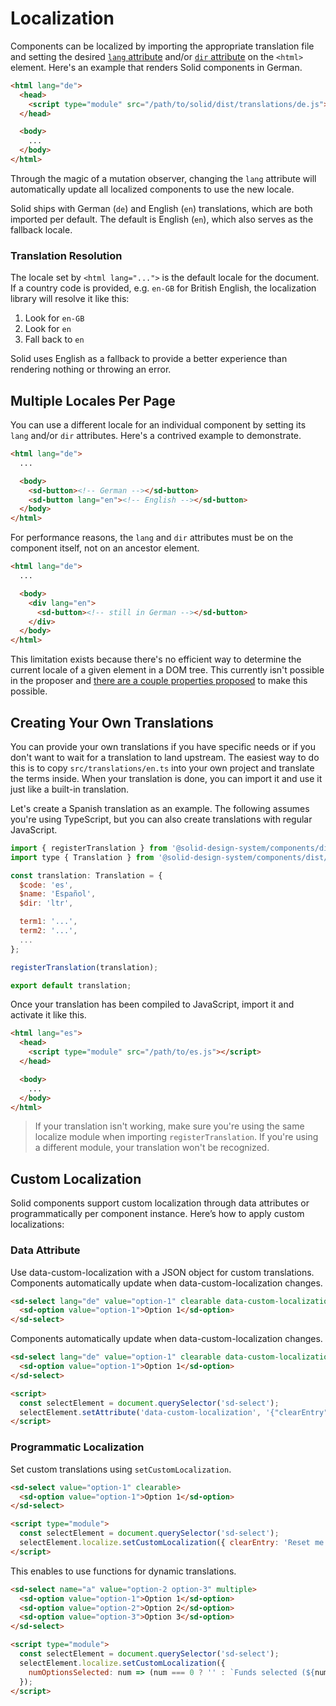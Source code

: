 
<Meta title="Packages/Components/Localization" />

# Localization

Components can be localized by importing the appropriate translation file and setting the desired [`lang` attribute](https://developer.mozilla.org/en-US/docs/Web/HTML/Global_attributes/lang) and/or [`dir` attribute](https://developer.mozilla.org/en-US/docs/Web/HTML/Global_attributes/dir) on the `<html>` element. Here's an example that renders Solid components in German.

```html
<html lang="de">
  <head>
    <script type="module" src="/path/to/solid/dist/translations/de.js"></script>
  </head>

  <body>
    ...
  </body>
</html>
```

Through the magic of a mutation observer, changing the `lang` attribute will automatically update all localized components to use the new locale.

Solid ships with German (`de`) and English (`en`) translations, which are both imported per default. The default is English (`en`), which also serves as the fallback locale.

### Translation Resolution

The locale set by `<html lang="...">` is the default locale for the document. If a country code is provided, e.g. `en-GB` for British English, the localization library will resolve it like this:

1. Look for `en-GB`
2. Look for `en`
3. Fall back to `en`

Solid uses English as a fallback to provide a better experience than rendering nothing or throwing an error.

## Multiple Locales Per Page

You can use a different locale for an individual component by setting its `lang` and/or `dir` attributes. Here's a contrived example to demonstrate.

```html
<html lang="de">
  ...

  <body>
    <sd-button><!-- German --></sd-button>
    <sd-button lang="en"><!-- English --></sd-button>
  </body>
</html>
```

For performance reasons, the `lang` and `dir` attributes must be on the component itself, not on an ancestor element.

```html
<html lang="de">
  ...

  <body>
    <div lang="en">
      <sd-button><!-- still in German --></sd-button>
    </div>
  </body>
</html>
```

This limitation exists because there's no efficient way to determine the current locale of a given element in a DOM tree. This currently isn't possible in the proposer and [there are a couple properties proposed](https://github.com/whatwg/html/issues/7039) to make this possible.

## Creating Your Own Translations

You can provide your own translations if you have specific needs or if you don't want to wait for a translation to land upstream. The easiest way to do this is to copy `src/translations/en.ts` into your own project and translate the terms inside. When your translation is done, you can import it and use it just like a built-in translation.

Let's create a Spanish translation as an example. The following assumes you're using TypeScript, but you can also create translations with regular JavaScript.

```js
import { registerTranslation } from '@solid-design-system/components/dist/package/utilities/localize';
import type { Translation } from '@solid-design-system/components/dist/package/utilities/localize';

const translation: Translation = {
  $code: 'es',
  $name: 'Español',
  $dir: 'ltr',

  term1: '...',
  term2: '...',
  ...
};

registerTranslation(translation);

export default translation;
```

Once your translation has been compiled to JavaScript, import it and activate it like this.

```html
<html lang="es">
  <head>
    <script type="module" src="/path/to/es.js"></script>
  </head>

  <body>
    ...
  </body>
</html>
```

> If your translation isn't working, make sure you're using the same localize module when importing `registerTranslation`. If you're using a different module, your translation won't be recognized.

## Custom Localization

Solid components support custom localization through data attributes or programmatically per component instance. Here’s how to apply custom localizations:

### Data Attribute

Use data-custom-localization with a JSON object for custom translations. Components automatically update when data-custom-localization changes.

```html
<sd-select lang="de" value="option-1" clearable data-custom-localization='{"clearEntry": "Reset!!"}'>
  <sd-option value="option-1">Option 1</sd-option>
</sd-select>
```

Components automatically update when data-custom-localization changes.

```html
<sd-select lang="de" value="option-1" clearable data-custom-localization='{"clearEntry": "Reset!"}'>
  <sd-option value="option-1">Option 1</sd-option>
</sd-select>

<script>
  const selectElement = document.querySelector('sd-select');
  selectElement.setAttribute('data-custom-localization', '{"clearEntry": "Updated!"}');
</script>
```

### Programmatic Localization

Set custom translations using `setCustomLocalization`.

```html
<sd-select value="option-1" clearable>
  <sd-option value="option-1">Option 1</sd-option>
</sd-select>

<script type="module">
  const selectElement = document.querySelector('sd-select');
  selectElement.localize.setCustomLocalization({ clearEntry: 'Reset me!' });
</script>
```

This enables to use functions for dynamic translations.

```html
<sd-select name="a" value="option-2 option-3" multiple>
  <sd-option value="option-1">Option 1</sd-option>
  <sd-option value="option-2">Option 2</sd-option>
  <sd-option value="option-3">Option 3</sd-option>
</sd-select>

<script type="module">
  const selectElement = document.querySelector('sd-select');
  selectElement.localize.setCustomLocalization({
    numOptionsSelected: num => (num === 0 ? '' : `Funds selected (${num})`)
  });
</script>
```
